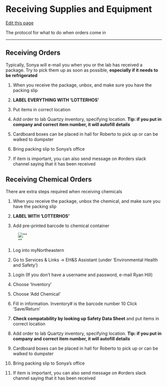 # Receiving Supplies and Equipment

[Edit this page](https://github.com/DrK-Lo/lotterhoslabprotocols/edit/main/general_receiving.qmd)

The protocol for what to do when orders come in

------------------------------------------------------------------------

## **Receiving Orders** {.unnumbered}

Typically, Sonya will e-mail you when you or the lab has received a package. Try to pick them up as soon as possible, **especially if it needs to be refrigerated**

1.  When you receive the package, unbox, and make sure you have the packing slip

2.  **LABEL EVERYTHING WITH 'LOTTERHOS'**

3.  Put items in correct location

4.  Add order to lab Quartzy inventory, specifying location. **Tip: if you put in company and correct item number, it will autofill details**

5.  Cardboard boxes can be placed in hall for Roberto to pick up or can be walked to dumpster

6.  Bring packing slip to Sonya's office

7.  If item is important, you can also send message on #orders slack channel saying that it has been received

## **Receiving Chemical Orders** {.unnumbered}

There are extra steps required when receiving chemicals

1.  When you receive the package, unbox the chemical, and make sure you have the packing slip

2.  **LABEL WITH 'LOTTERHOS'**

3.  Add pre-printed barcode to chemical container

![""](img/chemicallabels.JPG){alt="\"\""}

1.  Log into myNortheastern

2.  Go to Services & Links -\> EH&S Assistant (under 'Environmental Health and Safety')

3.  Login (If you don't have a username and password, e-mail Ryan Hill)

4.  Choose 'Inventory'

5.  Choose 'Add Chemical'

6.  Fill in information. Inventory# is the barcode number 10 Click 'Save/Return'

7.  **Check compatability by looking up Safety Data Sheet** and put items in correct location

8.  Add order to lab Quartzy inventory, specifying location. **Tip: if you put in company and correct item number, it will autofill details**

9.  Cardboard boxes can be placed in hall for Roberto to pick up or can be walked to dumpster

10. Bring packing slip to Sonya's office

11. If item is important, you can also send message on #orders slack channel saying that it has been received
